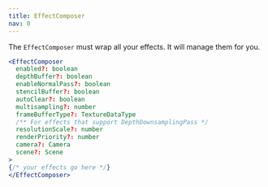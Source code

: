 ```yaml
---
title: EffectComposer
nav: 0
---
```


The `EffectComposer` must wrap all your effects. It will manage them for you.

```jsx
<EffectComposer
  enabled?: boolean
  depthBuffer?: boolean
  enableNormalPass?: boolean
  stencilBuffer?: boolean
  autoClear?: boolean
  multisampling?: number
  frameBufferType?: TextureDataType
  /** For effects that support DepthDownsamplingPass */
  resolutionScale?: number
  renderPriority?: number
  camera?: Camera
  scene?: Scene
>
{/* your effects go here */}
</EffectComposer>
```
